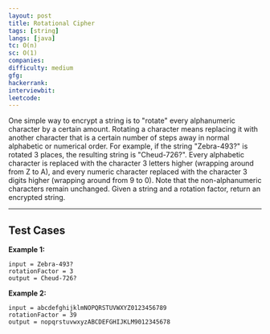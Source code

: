 ```yaml
---
layout: post
title: Rotational Cipher
tags: [string]
langs: [java]
tc: O(n)
sc: O(1)
companies: 
difficulty: medium
gfg: 
hackerrank: 
interviewbit: 
leetcode: 
---
```


One simple way to encrypt a string is to "rotate" every alphanumeric character by a certain amount. Rotating a character means replacing it with another character that is a certain number of steps away in normal alphabetic or numerical order.
For example, if the string "Zebra-493?" is rotated 3 places, the resulting string is "Cheud-726?". Every alphabetic character is replaced with the character 3 letters higher (wrapping around from Z to A), and every numeric character replaced with the character 3 digits higher (wrapping around from 9 to 0). Note that the non-alphanumeric characters remain unchanged.
Given a string and a rotation factor, return an encrypted string.

---

## Test Cases

**Example 1:** 
```
input = Zebra-493?
rotationFactor = 3
output = Cheud-726?
```

**Example 2:** 
```
input = abcdefghijklmNOPQRSTUVWXYZ0123456789
rotationFactor = 39
output = nopqrstuvwxyzABCDEFGHIJKLM9012345678
```
